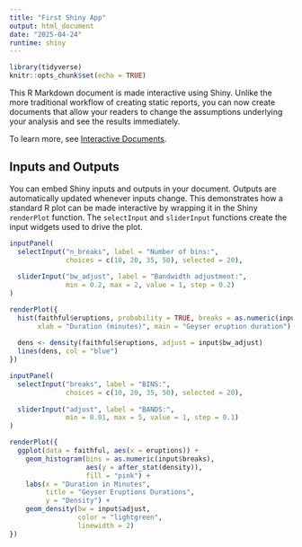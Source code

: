 ```yaml
---
title: "First Shiny App"
output: html_document
date: "2025-04-24"
runtime: shiny
---
```


```r
library(tidyverse)
knitr::opts_chunk$set(echo = TRUE)
```

This R Markdown document is made interactive using Shiny. Unlike the more traditional workflow of creating static reports, you can now create documents that allow your readers to change the assumptions underlying your analysis and see the results immediately. 

To learn more, see [Interactive Documents](http://rmarkdown.rstudio.com/authoring_shiny.html).

## Inputs and Outputs

You can embed Shiny inputs and outputs in your document. Outputs are automatically updated whenever inputs change.  This demonstrates how a standard R plot can be made interactive by wrapping it in the Shiny `renderPlot` function. The `selectInput` and `sliderInput` functions create the input widgets used to drive the plot.

```r
inputPanel(
  selectInput("n_breaks", label = "Number of bins:",
              choices = c(10, 20, 35, 50), selected = 20),
  
  sliderInput("bw_adjust", label = "Bandwidth adjustment:",
              min = 0.2, max = 2, value = 1, step = 0.2)
)

renderPlot({
  hist(faithful$eruptions, probability = TRUE, breaks = as.numeric(input$n_breaks),
       xlab = "Duration (minutes)", main = "Geyser eruption duration")
  
  dens <- density(faithful$eruptions, adjust = input$bw_adjust)
  lines(dens, col = "blue")
})
```

```r
inputPanel(
  selectInput("breaks", label = "BINS:",
              choices = c(10, 20, 35, 50), selected = 20),
  
  sliderInput("adjust", label = "BANDS:",
              min = 0.01, max = 5, value = 1, step = 0.1)
)

renderPlot({
  ggplot(data = faithful, aes(x = eruptions)) +
    geom_histogram(bins = as.numeric(input$breaks), 
                   aes(y = after_stat(density)), 
                   fill = "pink") +
    labs(x = "Duration in Minutes", 
         title = "Geyser Eruptions Durations", 
         y = "Density") +
    geom_density(bw = input$adjust, 
                 color = "lightgreen", 
                 linewidth = 2)
})
```